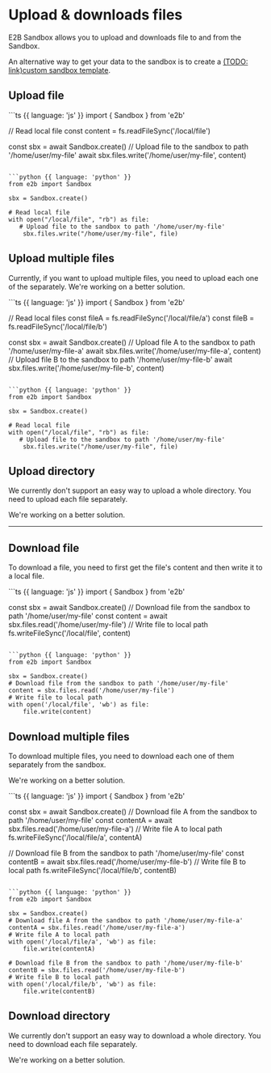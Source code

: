 # Upload & downloads files

E2B Sandbox allows you to upload and downloads file to and from the Sandbox.

An alternative way to get your data to the sandbox is to create a [(TODO: link)custom sandbox template]().


## Upload file
<CodeGroup>
```ts {{ language: 'js' }}
import { Sandbox } from 'e2b'

// Read local file
const content = fs.readFileSync('/local/file')

const sbx = await Sandbox.create()
// Upload file to the sandbox to path '/home/user/my-file'
await sbx.files.write('/home/user/my-file', content)
```

```python {{ language: 'python' }}
from e2b import Sandbox

sbx = Sandbox.create()

# Read local file
with open("/local/file", "rb") as file:
   # Upload file to the sandbox to path '/home/user/my-file'
	sbx.files.write("/home/user/my-file", file)
```
</CodeGroup>


## Upload multiple files
Currently, if you want to upload multiple files, you need to upload each one of the separately.
We're working on a better solution.

<CodeGroup>
```ts {{ language: 'js' }}
import { Sandbox } from 'e2b'

// Read local files
const fileA = fs.readFileSync('/local/file/a')
const fileB = fs.readFileSync('/local/file/b')

const sbx = await Sandbox.create()
// Upload file A to the sandbox to path '/home/user/my-file-a'
await sbx.files.write('/home/user/my-file-a', content)
// Upload file B to the sandbox to path '/home/user/my-file-b'
await sbx.files.write('/home/user/my-file-b', content)
```

```python {{ language: 'python' }}
from e2b import Sandbox

sbx = Sandbox.create()

# Read local file
with open("/local/file", "rb") as file:
   # Upload file to the sandbox to path '/home/user/my-file'
	sbx.files.write("/home/user/my-file", file)
```
</CodeGroup>


## Upload directory
We currently don't support an easy way to upload a whole directory.
You need to upload each file separately.

We're working on a better solution.

---

## Download file
To download a file, you need to first get the file's content and then write it to a local file.

<CodeGroup>
```ts {{ language: 'js' }}
import { Sandbox } from 'e2b'

const sbx = await Sandbox.create()
// Download file from the sandbox to path '/home/user/my-file'
const content = await sbx.files.read('/home/user/my-file')
// Write file to local path
fs.writeFileSync('/local/file', content)
```

```python {{ language: 'python' }}
from e2b import Sandbox

sbx = Sandbox.create()
# Download file from the sandbox to path '/home/user/my-file'
content = sbx.files.read('/home/user/my-file')
# Write file to local path
with open('/local/file', 'wb') as file:
    file.write(content)
```
</CodeGroup>

## Download multiple files
To download multiple files, you need to download each one of them separately from the sandbox.

We're working on a better solution.


<CodeGroup>
```ts {{ language: 'js' }}
import { Sandbox } from 'e2b'

const sbx = await Sandbox.create()
// Download file A from the sandbox to path '/home/user/my-file'
const contentA = await sbx.files.read('/home/user/my-file-a')
// Write file A to local path
fs.writeFileSync('/local/file/a', contentA)

// Download file B from the sandbox to path '/home/user/my-file'
const contentB = await sbx.files.read('/home/user/my-file-b')
// Write file B to local path
fs.writeFileSync('/local/file/b', contentB)
```

```python {{ language: 'python' }}
from e2b import Sandbox

sbx = Sandbox.create()
# Download file A from the sandbox to path '/home/user/my-file-a'
contentA = sbx.files.read('/home/user/my-file-a')
# Write file A to local path
with open('/local/file/a', 'wb') as file:
    file.write(contentA)

# Download file B from the sandbox to path '/home/user/my-file-b'
contentB = sbx.files.read('/home/user/my-file-b')
# Write file B to local path
with open('/local/file/b', 'wb') as file:
    file.write(contentB)
```
</CodeGroup>

## Download directory
We currently don't support an easy way to download a whole directory.
You need to download each file separately.

We're working on a better solution.
